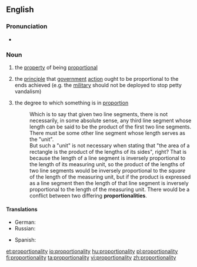 ==English==

===Pronunciation===
* {{rhymes|ælɪti}}

===Noun===
{{en-noun|~|proportionalities}}

# {{context|uncountable|lang=en}} the [[property]] of being [[proportional]]
# {{context|uncountable|lang=en}} the [[principle]] that [[government]] [[action]] ought to be proportional to the ends achieved (e.g. the [[military]] should not be deployed to stop petty vandalism)
# {{context|countable|lang=en}} the degree to which something is in [[proportion]]
#: Which is to say that given two line segments, there is not necessarily, in some absolute sense, any third line segment whose length can be said to be the product of the first two line segments. There must be some other line segment whose length serves as the "unit".<br>But such a "unit" is not necessary when stating that "the area of a rectangle is the product of the lengths of its sides", right? That is because the length of a line segment is inversely proportional to the length of its measuring unit, so the product of the lengths of two line segments would be inversely proportional to the ''square'' of the length of the measuring unit, but if the product is expressed as a line segment then the length of that line segment is inversely proportional to the length of the measuring unit. There would be a conflict between two differing '''proportionalities'''.

====Translations====
{{trans-top|the property of being proportional}}
* German: {{t-|de|Proportionalität|f}}
* Russian: {{t+|ru|пропорциональность|f|tr=proporcionálʹnostʹ|sc=Cyrl}}
{{trans-mid}}
* Spanish: {{t+|es|proporcionalidad|f}}
{{trans-bottom}}

[[et:proportionality]]
[[io:proportionality]]
[[hu:proportionality]]
[[pl:proportionality]]
[[fi:proportionality]]
[[ta:proportionality]]
[[vi:proportionality]]
[[zh:proportionality]]